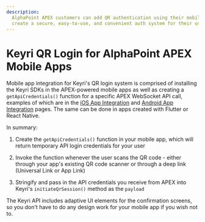 ```yaml
---
description:
  AlphaPoint APEX customers can add QR authentication using their mobile app to
  create a secure, easy-to-use, and convenient auth system for their users.
---
```


# Keyri QR Login for AlphaPoint APEX Mobile Apps

Mobile app integration for Keyri's QR login system is comprised of installing
the Keyri SDKs in the APEX-powered mobile apps as well as creating a
`getApiCredentials()` function for a specific APEX WebSocket API call, examples
of which are in the
[iOS App Integration](./mobile-app-setup/ios-app-integration) and
[Android App Integration](./mobile-app-setup/android-app-integration) pages. The
same can be done in apps created with Flutter or React Native.

In summary:

1.  Create the `getApiCredentials()` function in your mobile app, which will
    return temporary API login credentials for your user

2.  Invoke the function whenever the user scans the QR code - either through
    your app's existing QR code scanner or through a deep link (Universal Link
    or App Link)

3.  Stringify and pass in the API credentials you receive from APEX into Keyri's
    `initiateQrSession()` method as the `payload`

The Keyri API includes adaptive UI elements for the confirmation screens, so you
don't have to do any design work for your mobile app if you wish not to.
